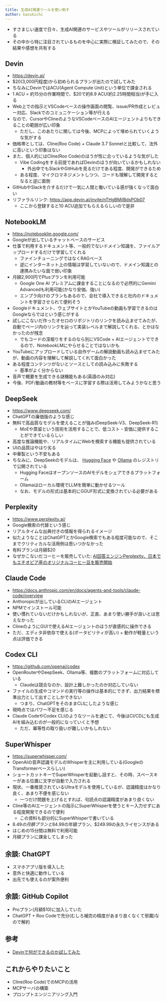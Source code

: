 ```yaml
---
title: 生成AI関連ツールを使い倒す
author: kazukichi
---
```


<Author frontmatter={frontmatter} />

- すさまじい速度で日々、生成AI関連のサービスやツールがリリースされている
- その中から特に注目されているものを中心に実際に検証してみたので、その結果や感想を共有する

## Devin

- https://devin.ai/
- $20(3,000円程度)から初められるプランが出たので試してみた
- ちなみにDevinではACU(Agent Compute Unit)という単位で課金される
- 1 ACU = 約15分の作業時間で、$20で約8.9 ACU(約2.25時間相当)が手に入る
- Web上での指示とVSCodeベースの操作画面の閲覧、issue/PR作成とレビュー対応、Slackでのコミュニケーション等が行える
- なので、CursorやClineのようなVSCodeベースのAIエージェントよりもできることの範囲が広い印象
    - ただし、このあたりに関しては今後、MCPによって埋められていくような気がする
- 価格帯としては、Cline(Roo Code) + Claude 3.7 Sonnetと比較して、法外に高いという印象はない
- また、個人的にはCline(Roo Code)のほうが性に合っているような気がした
    - Vibe Codingをする前提であればDevinのほうが向いているかもしれない
        - 外出中でもSlackやGitHubを見るだけである程度、開発ができるため
    - ある程度、マイクロマネジメントしつつ、コードも理解して開発するとなると逆に面倒
- GitHubやSlackを介するだけで一気に人間と働いている感が強くなって面白い
- リファラルリンク: https://app.devin.ai/invite/nTHgBMjlBdsPOb07
    - ここから登録すると10 ACU追加でもらえるらしいので是非

## NotebookLM

- https://notebooklm.google.com/
- Googleが出しているチャットベースのサービス
- 仕事で利用するドキュメント等、一般的でないドメイン知識を、ファイルアップロードするだけで学習してくれる
    - ファインチューニングではなくRAGベース
    - 逆にインターネット上の情報は学習していないので、ドメイン知識との連携みたいな面で弱い印象
- 月額2,900円でPlusプランを利用可能
    - Google One AI プレミアムに課金することになるので必然的にGemini Advancedも利用可能(かなり安価、強い)
    - エンプラ向けのプランもあるので、会社で導入できると社内のドキュメントを学習させられて便利そう
- Googleドキュメント、ウェブサイトとかYouTubeの動画も学習できるのはGoogleならではという感じがする
- 試しにこないだ作ったオセロのリポジトリのリンクを読み込ませてみたが、自動でページ内のリンクを辿って実装レベルまで解説してくれる、とかはなかったのが残念
    - でもコードの深堀りをするのなら別にVSCode + AIエージェントでできるので、NotebookLMにやらせることではないかも
- YouTubeにアップロードしている自作ゲームの解説動画も読み込ませてみたが、動画の内容を理解して解説してくれて面白かった
- ある程度コンテンツがないとソースとしての読み込みに失敗する
    - 基準がよく分からない
- 音声で概要を生成できる謎機能もある(英語のみ対応)
- 今後、PDF/動画の教材等をベースに学習する際は活用してみようかなと思う

## DeepSeek

- https://www.deepseek.com/
- ChatGPTの廉価版のような感じ
- 無料で高品質なモデルを使えることが強み(DeepSeek-V3、DeepSeek-R1)
    - MoEや蒸留という技術を活用することで、低コスト・安価に提供することができているらしい
- 高度な推論機能や、リアルタイムにWebを検索する機能も提供されている
- UIの品質はやはり劣る
- 中華製という不安もある
- ちなみに、DeepSeekのモデルは、 [Hugging Face](https://huggingface.co/) や [Ollama](https://ollama.com/) のレジストリで公開されている
    - Hugging FaceはオープンソースのAIモデルをシェアできるプラットフォーム
    - Ollamaはローカル環境でLLMを簡単に動かせるツール
    - なお、モデルの形式は基本的にGGUF形式に変換されている必要がある

## Perplexity

- https://www.perplexity.ai/
- Google検索の代替という感じ
- リアルタイムな出典付きの情報を得られるイメージ
- 似たようなことはChatGPTとかGoogle検索でもある程度可能なので、そこまでクリティカルな活用例は思いつかなかった
- 有料プランは月額$20
- なぜかこないだコーヒーを販売していた: [AI回答エンジンPerplexity、日本でもエチオピア産のオリジナルコーヒー豆を販売開始](https://prtimes.jp/main/html/rd/p/000000004.000157647.html)

## Claude Code

- https://docs.anthropic.com/en/docs/agents-and-tools/claude-code/overview
- Anthoropicが出しているCLIのAIエージェント
- NPMでインストール可能
- 使い慣れていないだけかもしれないが、正直、あまり使い勝手が良いとは思えなかった
- ClineのようにGUIで使えるAIエージェントのほうが直感的に操作できる
- ただ、エディタ非依存で使える(ポータビリティが高い) + 動作が軽量という点は評価できる

## Codex CLI

- https://github.com/openai/codex
- OpenRouterやDeepSeek、Ollama等、複数のプラットフォームに対応している
    - Claudeは競合なのか、設計上難しかったのか対応していない
- ファイルの生成やコマンドの実行等の操作は基本的にできず、出力結果を標準出力として出すことしかできない
    - つまり、ChatGPTをそのままCLIにしたような感じ
- 現時点ではパワー不足を感じる
- Claude CodeやCodex CLIのようなツールを通じて、今後はCI/CDにも生成AIを組み込むのが一般的になっていくと予想
    - ただ、冪等性の取り扱いが難しいかもしれない

## SuperWhisper

- https://superwhisper.com/
- OpenAIの音声認識モデルのWhisperを主に利用している(GoogleのTransformerベースらしい)
- ショートカットキーでSuperWhisperを起動し話すと、その時、スペースキーがある位置に文字が自動で入力される
- 現状、一番推奨されているUltraモデルを使用しているが、認識精度はかなり良く、あまり不便を感じない
    - 一つだけ問題を上げるとすれば、句読点の認識精度があまり良くない
- Cline等のAIエージェントの指示にSuperWhisperを使うとキー入力せずにある程度開発できるので便利
    - この資料も部分的にSuperWhisperで書いている
- $8.49の月額プランと$84.99の年額プラン、$249.99の永久ライセンスがある
- はじめの15分間は無料で利用可能
- 月額プランに課金してしまった

## 余談: ChatGPT

- スマホアプリ版を導入した
- 意外と快適に動作している
- 出先でも使えるのが案外便利

## 余談: GitHub Copilot

- Proプラン(月額$10)に加入していた
- ChatGPT + Roo Codeで充分(むしろ補完の精度があまり良くなくて邪魔)なので解約

## 参考

- [Devinで何ができるのか試してみた](https://note.com/nike_cha_n/n/ndf0cc238bc76)

## これからやりたいこと

- Cline(Roo Code)でのMCPの活用
- MCPサーバの構築
- プロンプトエンジニアリング入門
